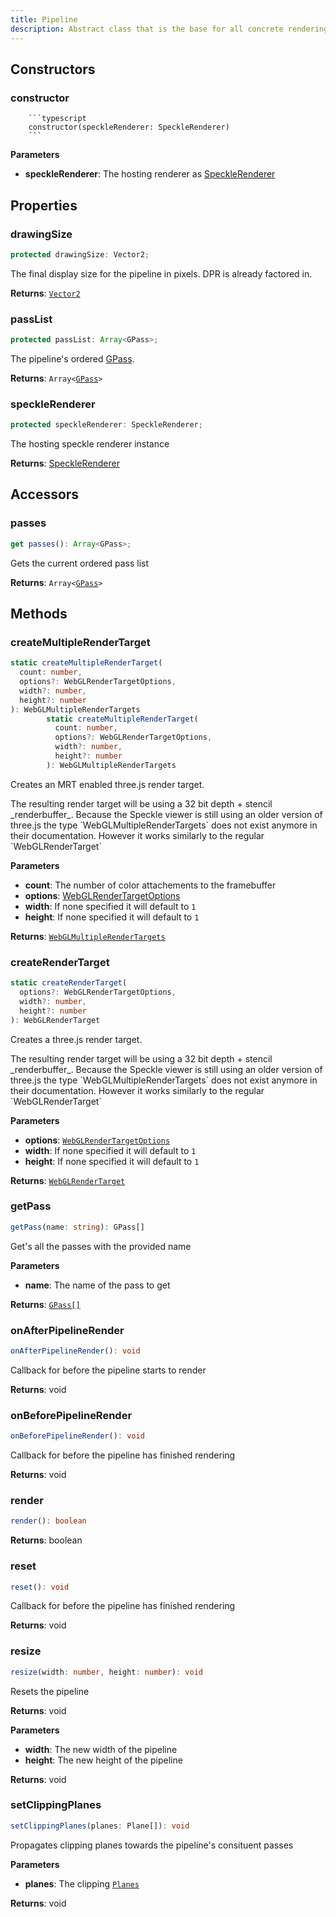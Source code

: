 ```yaml
---
title: Pipeline
description: Abstract class that is the base for all concrete rendering pipeline implementations.
---
```


## Constructors

### constructor
        ```typescript
        constructor(speckleRenderer: SpeckleRenderer)
        ```
**Parameters**

- **speckleRenderer**: The hosting renderer as [SpeckleRenderer](/viewer/speckle-renderer-api.md)




## Properties

### drawingSize

```typescript
protected drawingSize: Vector2;
```

The final display size for the pipeline in pixels. DPR is already factored in.

**Returns**: [`Vector2`](https://threejs.org/docs/index.html?q=vect#api/en/math/Vector2)

### passList

```typescript
protected passList: Array<GPass>;
```

The pipeline's ordered [GPass](/viewer/rendering-pipeline-api/g-pass-api.md).

**Returns**: `Array<`[`GPass`](/viewer/rendering-pipeline-api/g-pass-api.md)`>`

### speckleRenderer

```typescript
protected speckleRenderer: SpeckleRenderer;
```

The hosting speckle renderer instance

**Returns**: [SpeckleRenderer](/viewer/speckle-renderer-api.md)

## Accessors

### passes

```typescript
get passes(): Array<GPass>;
```

Gets the current ordered pass list

**Returns**: `Array<`[`GPass`](/viewer/rendering-pipeline-api/g-pass-api.md)`>`

## Methods

### createMultipleRenderTarget

```typescript
static createMultipleRenderTarget(
  count: number,
  options?: WebGLRenderTargetOptions,
  width?: number,
  height?: number
): WebGLMultipleRenderTargets
        static createMultipleRenderTarget(
          count: number,
          options?: WebGLRenderTargetOptions,
          width?: number,
          height?: number
        ): WebGLMultipleRenderTargets
```

Creates an MRT enabled three.js render target.

<Warning>
The resulting render target will be using a 32 bit depth + stencil _renderbuffer_.
</Warning>

<Warning>
Because the Speckle viewer is still using an older version of three.js the type `WebGLMultipleRenderTargets` does not exist anymore in their documentation. However it works similarly to the regular `WebGLRenderTarget`
</Warning>

**Parameters**

- **count**: The number of color attachements to the framebuffer
- **options**: [WebGLRenderTargetOptions](https://threejs.org/docs/index.html?q=webgl#api/en/renderers/WebGLRenderTarget)
- **width**: If none specified it will default to `1`
- **height**: If none specified it will default to `1`

**Returns**: [`WebGLMultipleRenderTargets`](https://threejs.org/docs/index.html?q=webgl#api/en/renderers/WebGLRenderTarget)

### createRenderTarget

```typescript
static createRenderTarget(
  options?: WebGLRenderTargetOptions,
  width?: number,
  height?: number
): WebGLRenderTarget
```
Creates a three.js render target.

<Warning>
The resulting render target will be using a 32 bit depth + stencil _renderbuffer_.
</Warning>

<Warning>
Because the Speckle viewer is still using an older version of three.js the type `WebGLMultipleRenderTargets` does not exist anymore in their documentation. However it works similarly to the regular `WebGLRenderTarget`
</Warning>

**Parameters**

- **options**: [`WebGLRenderTargetOptions`](https://threejs.org/docs/index.html?q=webgl#api/en/renderers/WebGLRenderTarget)
- **width**: If none specified it will default to `1`
- **height**: If none specified it will default to `1`

**Returns**: [`WebGLRenderTarget`](https://threejs.org/docs/index.html?q=webgl#api/en/renderers/WebGLRenderTarget)

### getPass

```typescript
getPass(name: string): GPass[]
```

Get's all the passes with the provided name

**Parameters**

- **name**: The name of the pass to get

**Returns**: [`GPass[]`](/viewer/rendering-pipeline-api/g-pass-api.md)

### onAfterPipelineRender

```typescript
onAfterPipelineRender(): void
```

Callback for before the pipeline starts to render

**Returns**: void

### onBeforePipelineRender

```typescript
onBeforePipelineRender(): void
```

Callback for before the pipeline has finished rendering

**Returns**: void

### render

```typescript
render(): boolean
```

**Returns**: boolean

### reset

```typescript
reset(): void
```

Callback for before the pipeline has finished rendering

**Returns**: void


### resize

```typescript
resize(width: number, height: number): void
```

Resets the pipeline

**Returns**: void


**Parameters**

- **width**: The new width of the pipeline
- **height**: The new height of the pipeline

**Returns**: void



### setClippingPlanes

```typescript
setClippingPlanes(planes: Plane[]): void
```

Propagates clipping planes towards the pipeline's consituent passes

**Parameters**

- **planes**: The clipping [`Planes`](https://threejs.org/docs/index.html?q=plane#api/en/math/Plane)

**Returns**: void


